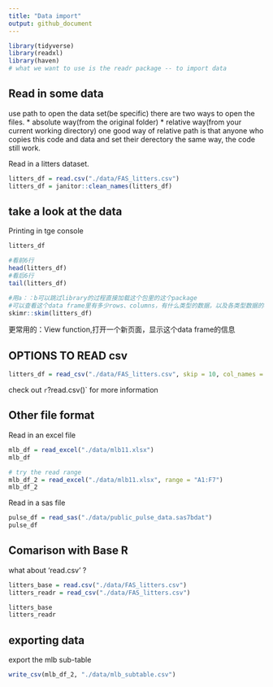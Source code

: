 ```yaml
---
title: "Data import"
output: github_document
---
```


```r
library(tidyverse)
library(readxl)
library(haven)
# what we want to use is the readr package -- to import data
```

## Read in some data
use path to open the data set(be specific)
there are two ways to open the files.
* absolute way(from the original folder)
* relative way(from your current working directory)
one good way of relative path is that anyone who copies this code and data and set their derectory the same way, the code still work.

Read in a litters dataset.

```r
litters_df = read.csv("./data/FAS_litters.csv")
litters_df = janitor::clean_names(litters_df)
```

## take a look at the data

Printing in tge console
```r
litters_df
```

```r
#看前6行
head(litters_df)
#看后6行
tail(litters_df)
```

```r
#用a：：b可以跳过library的过程直接加载这个包里的这个package
#可以查看这个data frame里有多少rows、columns，有什么类型的数据，以及各类型数据的名称和总结
skimr::skim(litters_df)
```

更常用的：View function,打开一个新页面，显示这个data frame的信息

## OPTIONS TO READ csv

```r
litters_df = read_csv("./data/FAS_litters.csv", skip = 10, col_names = FALSE)
```

check out `r `?read.csv()` for more information

## Other file format

Read in an excel file

```r
mlb_df = read_excel("./data/mlb11.xlsx")
mlb_df

# try the read range
mlb_df_2 = read_excel("./data/mlb11.xlsx", range = "A1:F7")
mlb_df_2
```

Read in a sas file

```r
pulse_df = read_sas("./data/public_pulse_data.sas7bdat")
pulse_df
```

## Comarison with Base R

what about 'read.csv' ?
```r
litters_base = read.csv("./data/FAS_litters.csv")
litters_readr = read_csv("./data/FAS_litters.csv")

litters_base
litters_readr
```

## exporting data

export the mlb sub-table
```r
write_csv(mlb_df_2, "./data/mlb_subtable.csv")
```



